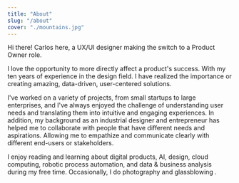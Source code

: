 ```yaml
---
title: "About"
slug: "/about"
cover: "./mountains.jpg"
---
```


Hi there!
Carlos here, a UX/UI designer making the switch to a Product Owner role.

I love the opportunity to more directly affect a product's success. With my ten years of experience in the design field. I have realized the importance or creating amazing, data-driven, user-centered solutions.

I've worked on a variety of projects, from small startups to large enterprises, and I've always enjoyed the challenge of understanding user needs and translating them into intuitive and engaging experiences.
In addition, my background as an industrial designer and entrepreneur has helped me to collaborate with people that have different needs and aspirations. Allowing me to empathize and communicate clearly with different end-users or stakeholders.

I enjoy reading and learning about digital products, AI, design, cloud computing, robotic process automation, and data & business analysis during my free time.
Occasionally, I do photography  and glassblowing .